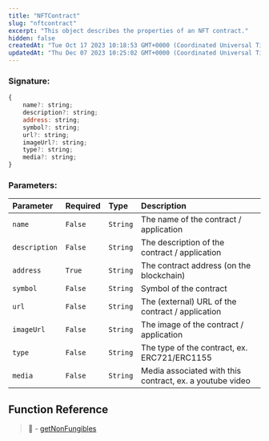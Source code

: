 ```yaml
---
title: "NFTContract"
slug: "nftcontract"
excerpt: "This object describes the properties of an NFT contract."
hidden: false
createdAt: "Tue Oct 17 2023 10:18:53 GMT+0000 (Coordinated Universal Time)"
updatedAt: "Thu Dec 07 2023 10:25:02 GMT+0000 (Coordinated Universal Time)"
---
```

### Signature:

```javascript
{
    name?: string;
    description?: string;
    address: string;
    symbol?: string;
    url?: string;
    imageUrl?: string;
    type?: string;
    media?: string;
}
```

### Parameters:

| Parameter     | Required | Type     | Description                                              |
| :------------ | :------- | :------- | :------------------------------------------------------- |
| `name`        | `False`  | `String` | The name of the contract / application                   |
| `description` | `False`  | `String` | The description of the contract / application            |
| `address`     | `True`   | `String` | The contract address \(on the blockchain\)               |
| `symbol`      | `False`  | `String` | Symbol of the contract                                   |
| `url`         | `False`  | `String` | The \(external\) URL of the contract / application       |
| `imageUrl`    | `False`  | `String` | The image of the contract / application                  |
| `type`        | `False`  | `String` | The type of the contract, ex. ERC721/ERC1155             |
| `media`       | `False`  | `String` | Media associated with this contract, ex. a youtube video |

## Function Reference

> 📘 - [getNonFungibles](https://venly.readme.io/docs/getnonfungibles)
